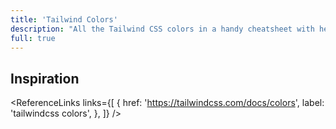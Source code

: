 ```yaml
---
title: 'Tailwind Colors'
description: "All the Tailwind CSS colors in a handy cheatsheet with hex, hsl and rgb values. You can bookmark this page so you'll never forget any Tailwind color again!"
full: true
---
```



## Inspiration

<ReferenceLinks
  links={[
    {
      href: 'https://tailwindcss.com/docs/colors',
      label: 'tailwindcss colors',
    },
  ]}
/>

<TailwindColorSwatches />
